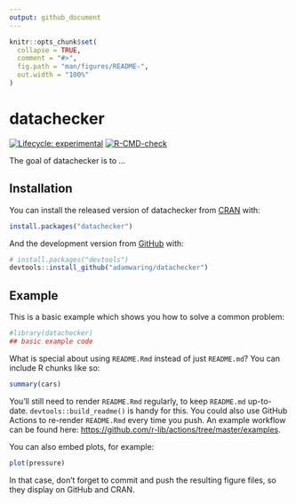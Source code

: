 ```yaml
---
output: github_document
---
```


<!-- README.md is generated from README.Rmd. Please edit that file -->

```r
knitr::opts_chunk$set(
  collapse = TRUE,
  comment = "#>",
  fig.path = "man/figures/README-",
  out.width = "100%"
)
```

# datachecker

<!-- badges: start -->
[![Lifecycle: experimental](https://img.shields.io/badge/lifecycle-experimental-orange.svg)](https://lifecycle.r-lib.org/articles/stages.html#experimental)
[![R-CMD-check](https://github.com/adamwaring/datachecker/workflows/R-CMD-check/badge.svg)](https://github.com/adamwaring/datachecker/actions)
<!-- badges: end -->

The goal of datachecker is to ...

## Installation

You can install the released version of datachecker from [CRAN](https://CRAN.R-project.org) with:

``` r
install.packages("datachecker")
```

And the development version from [GitHub](https://github.com/) with:

``` r
# install.packages("devtools")
devtools::install_github("adamwaring/datachecker")
```
## Example

This is a basic example which shows you how to solve a common problem:

```r
#library(datachecker)
## basic example code
```

What is special about using `README.Rmd` instead of just `README.md`? You can include R chunks like so:

```r
summary(cars)
```

You'll still need to render `README.Rmd` regularly, to keep `README.md` up-to-date. `devtools::build_readme()` is handy for this. You could also use GitHub Actions to re-render `README.Rmd` every time you push. An example workflow can be found here: <https://github.com/r-lib/actions/tree/master/examples>.

You can also embed plots, for example:

```r
plot(pressure)
```

In that case, don't forget to commit and push the resulting figure files, so they display on GitHub and CRAN.
